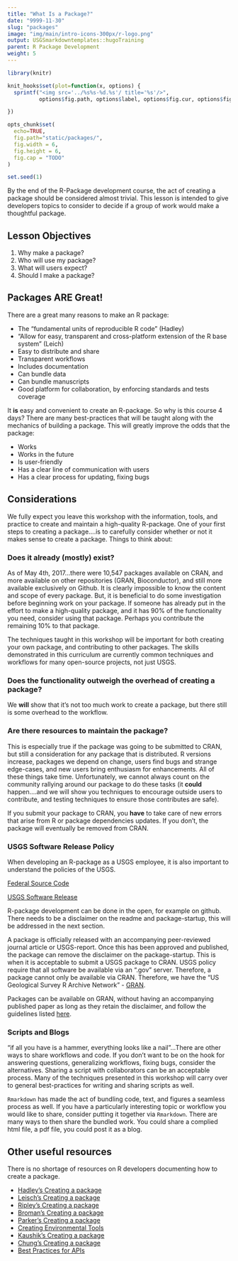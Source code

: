 ```yaml
---
title: "What Is a Package?"
date: "9999-11-30"
slug: "packages"
image: "img/main/intro-icons-300px/r-logo.png"
output: USGSmarkdowntemplates::hugoTraining
parent: R Package Development
weight: 5
---
```


```r
library(knitr)

knit_hooks$set(plot=function(x, options) {
  sprintf("<img src='../%s%s-%d.%s'/ title='%s'/>", 
          options$fig.path, options$label, options$fig.cur, options$fig.ext, options$fig.cap)

})

opts_chunk$set(
  echo=TRUE,
  fig.path="static/packages/",
  fig.width = 6,
  fig.height = 6,
  fig.cap = "TODO"
)

set.seed(1)
```

By the end of the R-Package development course, the act of creating a package should be considered almost trivial. This lesson is intended to give developers topics to consider to decide if a group of work would make a thoughtful package.

## Lesson Objectives

1. Why make a package?
2. Who will use my package?
3. What will users expect?
4. Should I make a package?

## Packages ARE Great!

There are a great many reasons to make an R package: 

* The "fundamental units of reproducible R code" (Hadley)
* "Allow for easy, transparent and cross-platform extension
of the R base system" (Leich)
* Easy to distribute and share
* Transparent workflows
* Includes documentation
* Can bundle data
* Can bundle manuscripts
* Good platform for collaboration, by enforcing standards and tests coverage

It **is** easy and convenient to create an R-package. So why is this course 4 days? There are many best-practices that will be taught along with the mechanics of building a package. This will greatly improve the odds that the package:

* Works
* Works in the future
* Is user-friendly
* Has a clear line of communication with users
* Has a clear process for updating, fixing bugs

## Considerations

We fully expect you leave this workshop with the information, tools, and practice to create and maintain a high-quality R-package. One of your first steps to creating a package....is to carefully consider whether or not it makes sense to create a package.  Things to think about:

### Does it already (mostly) exist? 

As of May 4th, 2017...there were 10,547 packages available on CRAN, and more available on other repositories (GRAN, Bioconductor), and still more available exclusively on Github. It is clearly impossible to know the content and scope of every package. But, it is beneficial to do some investigation before beginning work on your package. If someone has already put in the effort to make a high-quality package, and it has 90% of the functionality you need, consider using that package. Perhaps you contribute the remaining 10% to that package. 

The techniques taught in this workshop will be important for both creating your own package, and contributing to other packages. The skills demonstrated in this curriculum are currently common techniques and workflows for many open-source projects, not just USGS.

### Does the functionality outweigh the overhead of creating a package?

We **will** show that it's not too much work to create a package, but there still is some overhead to the workflow.

### Are there resources to maintain the package?

This is especially true if the package was going to be submitted to CRAN, but still a consideration for any package that is distributed. R versions increase, packages we depend on change, users find bugs and strange edge-cases, and new users bring enthusiasm for enhancements. All of these things take time. Unfortunately, we cannot always count on the community rallying around our package to do these tasks (it **could** happen....and we will show you techniques to encourage outside users to contribute, and testing techniques to ensure those contributes are safe). 

If you submit your package to CRAN, you **have** to take care of new errors that arise from R or package dependencies updates. If you don't, the package will eventually be removed from CRAN. 

### USGS Software Release Policy

When developing an R-package as a USGS employee, it is also important to understand the policies of the USGS. 

[Federal Source Code](https://sourcecode.cio.gov/)

[USGS Software Release](https://www2.usgs.gov/usgs-manual/im/IM-OSQI-2016-01.html)

R-package development can be done in the open, for example on github. There needs to be a disclaimer on the readme and package-startup, this will be addressed in the next section.

A package is officially released with an accompanying peer-reviewed journal article or USGS-report. Once this has been approved and published, the package can remove the disclaimer on the package-startup. This is when it is acceptable to submit a USGS package to CRAN. USGS policy require that all software be available via an ".gov" server. Therefore, a package cannot only be available via CRAN. Therefore, we have the "US Geological Survey R Archive Network" - [GRAN](https://owi.usgs.gov/R/gran.html).

Packages can be available on GRAN, without having an accompanying published paper as long as they retain the disclaimer, and follow the guidelines listed [here](https://owi.usgs.gov/R/gran.html).

### Scripts and Blogs

"if all you have is a hammer, everything looks like a nail"...There are other ways to share workflows and code. If you don't want to be on the hook for answering questions, generalizing workflows, fixing bugs, consider the alternatives. Sharing a script with collaborators can be an acceptable process. Many of the techniques presented in this workshop will carry over to general best-practices for writing and sharing scripts as well. 

`Rmarkdown` has made the act of bundling code, text, and figures a seamless process as well. If you have a particularly interesting topic or workflow you would like to share, consider putting it together via `Rmarkdown`. There are many ways to then share the bundled work. You could share a complied html file, a pdf file, you could post it as a blog. 


## Other useful resources
There is no shortage of resources on R developers documenting how to create a package. 

- [Hadley's Creating a package](http://r-pkgs.had.co.nz/)
- [Leisch's Creating a package](https://cran.r-project.org/doc/contrib/Leisch-CreatingPackages.pdf)
- [Ripley's Creating a package](http://portal.stats.ox.ac.uk/userdata/ruth/APTS2012/Rcourse10.pdf)
- [Broman's Creating a package](http://kbroman.org/pkg_primer/)
- [Parker's Creating a package](https://hilaryparker.com/2014/04/29/writing-an-r-package-from-scratch/)
- [Creating Environmental Tools](https://www.fba.org.uk/journals/index.php/IW/article/viewFile/889/675)
- [Kaushik's Creating a package](https://www.analyticsvidhya.com/blog/2017/03/create-packages-r-cran-github/?utm_content=bufferd99fb&utm_medium=social&utm_source=twitter.com&utm_campaign=buffer)
- [Chung's Creating a package](http://tinyheero.github.io/jekyll/update/2015/07/26/making-your-first-R-package.html)
- [Best Practices for APIs](https://cran.r-project.org/web/packages/httr/vignettes/api-packages.html)


